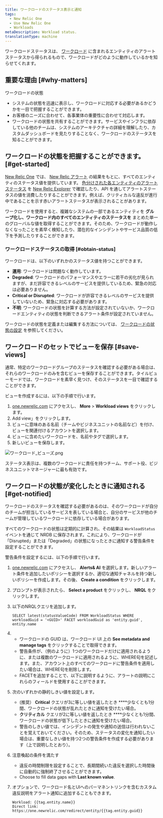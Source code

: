 ```yaml
---
title: ワークロードのステータス表示と通知
tags:
  - New Relic One
  - Use New Relic One
  - Workloads
metaDescription: Workload status.
translationType: machine
---
```



ワークロードステータスは、 [ワークロード](/docs/new-relic-one/use-new-relic-one/core-concepts/new-relic-one-workloads-isolate-resolve-incidents-faster) に含まれるエンティティのアラートステータスから得られるもので、ワークロードがどのように動作しているかを知らせてくれます。

## 重要な理由 [#why-matters]

ワークロードの状態

* システムの状態を迅速に表示し、ワークロードに対応する必要があるかどうかを一目で把握することができます。
* お客様のニーズに合わせて、各事業体の重要性に合わせて対応します。
* ワークロードの状態を共有することができます。サービスやインフラに依存している他のチームは、システムのアーキテクチャの詳細を理解したり、カスタムダッシュボードを見たりすることなく、ワークロードのステータスを知ることができます。

## ワークロードの状態を把握することができます。 [#get-started]

[New Relic One](/docs/new-relic-one/use-new-relic-one/get-started/introduction-new-relic-one) では、 [New Relic アラート](/docs/alerts) の結果をもとに、すべてのエンティティのステータス値を提供しています。 [色分けされた各エンティティのアラートステータス](/docs/alerts/new-relic-alerts/configuring-alert-policies/identify-entities-without-alert-policies#colors) を [New Relic Explorer](/docs/new-relic-one/use-new-relic-one/ui-data/new-relic-one-entity-explorer-view-performance-across-apps-services-hosts) で確認したり、API を通してアラートステータスの値を消費したりすることができます。例えば、クリティカルな違反が進行中であることを示す赤いアラートステータスが表示されることがあります。

ワークロードを使用すると、複雑なシステムの一部であるエンティティを **グループ化し、ワークロード内のすべてのエンティティのステータスを** まとめた単一のグローバルな値を取得することができます。そのため、ワークロードが動作しなくなったことを素早く検知したり、潜在的なインシデントやサービス品質の低下を予測したりすることができます。

### ワークロードステータスの取得 [#obtain-status]

ワークロードは、以下のいずれかのステータス値を持つことができます。

* **運用**: ワークロードは問題なく動作しています。
* **Degraded**: ワークロードのパフォーマンスやエラーに若干の劣化が見られますが、まだ許容できるレベルのサービスを提供しているため、緊急の対応は必要ありません。
* **Critical or Disrupted**: ワークロードが許容できるレベルのサービスを提供していないため、緊急に対応する必要があります。
* **不明**: ワークロードの状態を計算する方法が設定されていないか、ワークロードエンティティの状態を判断できるアラート条件が設定されていません。

ワークロードの状態を定義または編集する方法については、 [ワークロードの状態の設定](/docs/workload-status-configuration) を参照してください。

## ワークロードのセットでビューを保存 [#save-views]

通常、特定のワークロードグループのステータスを確認する必要がある場合は、それらのワークロードのみを含むビューを保存することができます。タイルビューモードでは、ワークロードを素早く見つけ、そのステータスを一目で確認することができます。

ビューを作成するには、以下の手順で行います。

1. [one.newrelic.com](https://one.newrelic.com/ "新しいウィンドウにリンクが開きます。") にアクセスし、 **More** > **Workload views** をクリックします。
2. Add view」をクリックします。
3. ビューに意味のある名前（チームやビジネスユニットの名前など）を付け、ビューを関連付けるアカウントを選択します。
4. ビューに含めたいワークロードを、名前やタグで選択します。
5. 新しいビューを保存します。

<img
  src={workloadsViews}
  title="ワークロード_ビューズ.png"
  alt="ワークロード_ビューズ.png"
/>

ステータス表示は、複数のワークロードに責任を持つチーム、サポート役、ビジネスユニットマネージャーに最も有効です。

## ワークロードの状態が変化したときに通知される [#get-notified]

ワークロードのステータスを確認する必要があるのは、そのワークロードが自分のチームが担当しているサービスを表している場合と、自分のサービスが他のチームが管理しているワークロードに依存している場合があります。

すべてのワークロードの状態は定期的に計算され、その結果は `WorkloadStatus` イベントを通じて NRDB に保存されます。これにより、ワークロードが「Disrupted」または「Degraded」の状態になったときに通知する警告条件を設定することができます。

警告条件を設定するには、以下の手順で行います。

1. [one.newrelic.com](https://one.newrelic.com) にアクセスし、 **Alerts& AI** を選択します。新しいアラート条件を追加したいポリシーを選択するか、適切な通知チャネルを持つ新しいポリシーを作成します。その後、 **Create a condition** をクリックします。

2. プロンプトが表示されたら、 **Select a product** をクリックし、 **NRQL** をクリックします。

3. 以下のNRQLクエリを追加します。

   ```
   SELECT latest(statusValueCode) FROM WorkloadStatus WHERE workloadGuid = '<GUID>' FACET workloadGuid as 'entity.guid', entity.name
   ```

4. * ワークロードの GUID は、ワークロード UI 上の **See metadata and manage tags** をクリックすることで取得できます。
   * 警告条件が、（例のように）1つのワークロードだけに適用されるように、または複数のワークロードに適用されるように、WHERE句を記述します。また、アカウント上のすべてのワークロードに警告条件を適用したい場合は、WHERE句を削除します。
   * FACETを追加することで、以下に説明するように、アラートの説明にこれらのフィールドを使用することができます。

5. 次のいずれかの静的しきい値を設定します。

   * (推奨） **Critical** クエリが3に等しい値を返したとき \*\*\*\*少なくとも1分間、ワークロードの状態が乱れたときに通知を受けたい場合。
   * **クリティカル** クエリが2に等しい値を返したとき \*\*\*\*少なくとも1分間、ワークロードの状態が低下したときに通知を受けたい場合。
   * 警告のしきい値では、インシデントの発生や通知の送信は行われないことを覚えておいてください。そのため、ステータスの変化を通知したい場合は、重要なしきい値を持つ2つの警告条件を作成する必要があります（上で説明したとおり）。

6. 注意喚起の条件を満たす

   * 違反の時間制限を設定することで、長期間続いた違反を選択した時間後に自動的に強制終了させることができます。
   * Choose to fill data gaps with **Last known value**.

7. オプションで、ワークロード名とUIへのパーマネントリンクを含むカスタム違反説明をアラート通知に追加することもできます。

   ```
   Workload: {{tag.entity.name}}
   Direct link: https://one.newrelic.com/redirect/entity/{{tag.entity.guid}}
   ```
